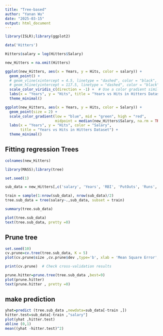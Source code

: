 ```yaml
---
title: "Tree-based"
author: "Yanan Wu"
date: "2025-03-15"
output: html_document
---
```



```r
library(ISLR);library(ggplot2)
```

```r
data('Hitters')
```

```r
Hitters$salary = log(Hitters$Salary)

new_Hitters = na.omit(Hitters)
```

```r
ggplot(new_Hitters, aes(x = Years, y = Hits, color = salary)) +
  geom_point() +
  # geom_vline(xintercept = 4.5, linetype = "dashed", color = "black", size = 1) + # Vertical line
  # geom_hline(yintercept = 117.5, linetype = "dashed", color = "black", size = 1) +
  scale_color_viridis_c(direction = -1) +  # Use a color gradient similar to the provided image
  labs(x = "Years", y = "Hits", title = "Years vs Hits in Hitters Dataset") +
  theme_minimal()

```

```r
ggplot(new_Hitters, aes(x = Years, y = Hits, color = Salary)) +
  geom_point(size = 2) +
  scale_color_gradient(low = "blue", mid = "green", high = "red",
                       midpoint = median(new_Hitters$Salary, na.rm = TRUE)) + 
  labs(x = "Years", y = "Hits", color = "Salary", 
       title = "Years vs Hits in Hitters Dataset") +
  theme_minimal()

```
## Fitting regression Trees

```r
colnames(new_Hitters)
```

```r
library(MASS);library(tree)

set.seed(1)

sub_data = new_Hitters[,c('salary', 'Years', 'RBI', 'PutOuts', 'Runs', 'Walks', 'RBI', 'Hits')]

train = sample(1:nrow(sub_data), nrow(sub_data)/2)
tree.sub_data = tree(salary~.,sub_data, subset = train)

summary(tree.sub_data)
```
```r
plot(tree.sub_data)
text(tree.sub_data, pretty =0)
```

## Prune tree
```r
set.seed(10)
cv.prune=cv.tree(tree.sub_data, K = 5)
plot(cv.prune$size ,cv.prune$dev ,type='b', xlab = 'Mean Square Error', ylab = 'Tree Size')
```
```r
print(cv.prune)  # Check cross-validation results
```

```r
prune.hitter=prune.tree(tree.sub_data ,best=9)
plot(prune.hitter)
text(prune.hitter , pretty =0)
```
## make prediction

```r
yhat=predict (tree.sub_data ,newdata=sub_data[-train ,])
hitter.test=sub_data[-train ,"salary"]
plot(yhat ,hitter.test)
abline (0,1)
mean((yhat -hitter.test)^2)

```





